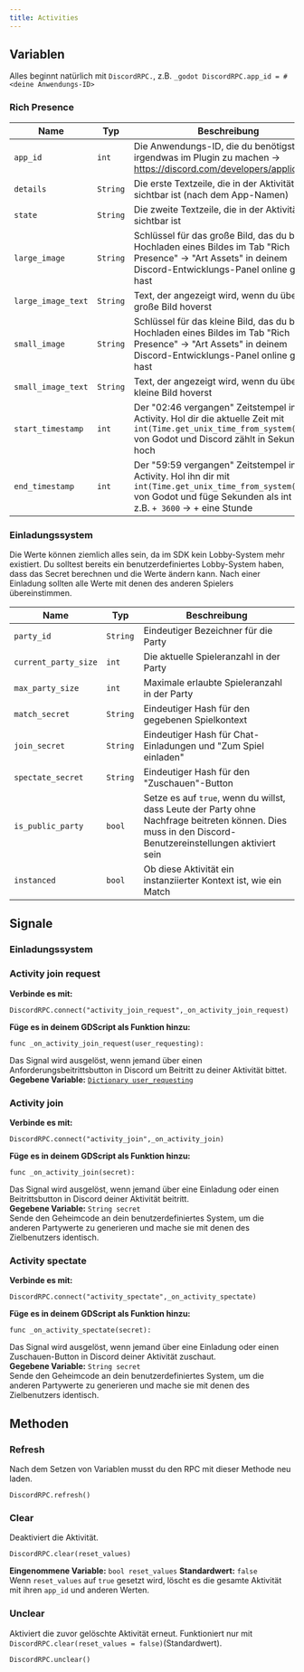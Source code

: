 ```yaml
---
title: Activities
---
```


## Variablen
Alles beginnt natürlich mit `DiscordRPC.`, z.B. `_godot DiscordRPC.app_id = #<deine Anwendungs-ID>`
### Rich Presence

| Name | Typ | Beschreibung |
| --- | --- | --- |
| `app_id` | `int` | Die Anwendungs-ID, die du benötigst, um irgendwas im Plugin zu machen → https://discord.com/developers/applications |
| `details` | `String` | Die erste Textzeile, die in der Aktivität sichtbar ist (nach dem App-Namen) |
| `state` | `String` | Die zweite Textzeile, die in der Aktivität sichtbar ist |
| `large_image` | `String` | Schlüssel für das große Bild, das du beim Hochladen eines Bildes im Tab "Rich Presence" → "Art Assets" in deinem Discord-Entwicklungs-Panel online gesetzt hast |
| `large_image_text` | `String` | Text, der angezeigt wird, wenn du über das große Bild hoverst |
| `small_image` | `String` | Schlüssel für das kleine Bild, das du beim Hochladen eines Bildes im Tab "Rich Presence" → "Art Assets" in deinem Discord-Entwicklungs-Panel online gesetzt hast |
| `small_image_text` | `String` | Text, der angezeigt wird, wenn du über das kleine Bild hoverst |
| `start_timestamp` | `int` | Der "02:46 vergangen" Zeitstempel in der Activity. Hol dir die aktuelle Zeit mit `int(Time.get_unix_time_from_system())` von Godot und Discord zählt in Sekunden hoch |
| `end_timestamp` | `int` | Der "59:59 vergangen" Zeitstempel in der Activity. Hol ihn dir mit `int(Time.get_unix_time_from_system())` von Godot und füge Sekunden als int hinzu, z.B. `+ 3600` → + eine Stunde |

### Einladungssystem
Die Werte können ziemlich alles sein, da im SDK kein Lobby-System mehr existiert. Du solltest bereits ein benutzerdefiniertes Lobby-System haben, dass das Secret berechnen und die Werte ändern kann. Nach einer Einladung sollten alle Werte mit denen des anderen Spielers übereinstimmen.

| Name | Typ | Beschreibung |
| --- | --- | --- |
| `party_id` | `String` | Eindeutiger Bezeichner für die Party |
| `current_party_size` | `int` | Die aktuelle Spieleranzahl in der Party |
| `max_party_size` | `int` | Maximale erlaubte Spieleranzahl in der Party |
| `match_secret` | `String` | Eindeutiger Hash für den gegebenen Spielkontext |
| `join_secret` | `String ` | Eindeutiger Hash für Chat-Einladungen und "Zum Spiel einladen" |
| `spectate_secret` | `String` | Eindeutiger Hash für den "Zuschauen"-Button |
| `is_public_party` | `bool` | Setze es auf `true`, wenn du willst, dass Leute der Party ohne Nachfrage beitreten können. Dies muss in den Discord-Benutzereinstellungen aktiviert sein |
| `instanced` | `bool` | Ob diese Aktivität ein instanziierter Kontext ist, wie ein Match |

## Signale
### Einladungssystem

### Activity join request
**Verbinde es mit:**
```gdscript
DiscordRPC.connect("activity_join_request",_on_activity_join_request)
```
**Füge es in deinem GDScript als Funktion hinzu:**
```gdscript
func _on_activity_join_request(user_requesting):
```
Das Signal wird ausgelöst, wenn jemand über einen Anforderungsbeitrittsbutton in Discord um Beitritt zu deiner Aktivität bittet.<br/>
**Gegebene Variable:** [`Dictionary user_requesting`](/discord-rpc-godot/users#get-current-user)
<br/>
### Activity join
**Verbinde es mit:**
```gdscript
DiscordRPC.connect("activity_join",_on_activity_join)
```
**Füge es in deinem GDScript als Funktion hinzu:**
```gdscript
func _on_activity_join(secret):
```
Das Signal wird ausgelöst, wenn jemand über eine Einladung oder einen Beitrittsbutton in Discord deiner Aktivität beitritt.<br/>
**Gegebene Variable:** `String secret`<br/>
Sende den Geheimcode an dein benutzerdefiniertes System, um die anderen Partywerte zu generieren und mache sie mit denen des Zielbenutzers identisch.
<br/>
### Activity spectate
**Verbinde es mit:**
```gdscript
DiscordRPC.connect("activity_spectate",_on_activity_spectate)
```
**Füge es in deinem GDScript als Funktion hinzu:**
```gdscript
func _on_activity_spectate(secret):
```
Das Signal wird ausgelöst, wenn jemand über eine Einladung oder einen Zuschauen-Button in Discord deiner Aktivität zuschaut.<br/>
**Gegebene Variable:** `String secret` <br/>
Sende den Geheimcode an dein benutzerdefiniertes System, um die anderen Partywerte zu generieren und mache sie mit denen des Zielbenutzers identisch.
## Methoden
### Refresh
Nach dem Setzen von Variablen musst du den RPC mit dieser Methode neu laden.
```gdscript
DiscordRPC.refresh()
```
### Clear
Deaktiviert die Aktivität.
```gdscript
DiscordRPC.clear(reset_values)
```
**Eingenommene Variable:** `bool reset_values` **Standardwert:** `false`<br/>
Wenn `reset_values` auf `true` gesetzt wird, löscht es die gesamte Aktivität mit ihren `app_id` und anderen Werten.

### Unclear
Aktiviert die zuvor gelöschte Aktivität erneut. Funktioniert nur mit `DiscordRPC.clear(reset_values = false)`(Standardwert).
```gdscript
DiscordRPC.unclear()
```